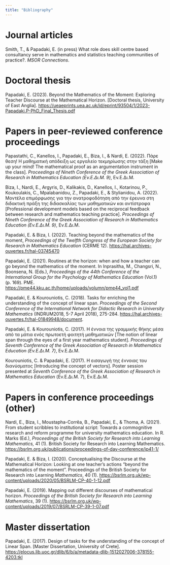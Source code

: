 ```yaml
---
title: "Bibliography"
---
```


# Journal articles

::: bib-entry
Smith, T., & Papadaki, E. (in press) What role does skill centre based consultancy serve in mathematics and statistics teaching communities of practice?. *MSOR Connections*.
:::

# Doctoral thesis

::: bib-entry
Papadaki, E. (2023). Beyond the Mathematics of the Moment: Exploring Teacher Discourse at the Mathematical Horizon. \[Doctoral thesis, University of East Anglia\]. <https://ueaeprints.uea.ac.uk/id/eprint/93504/1/2023-Papadaki.P-PhD_Final_Thesis.pdf>
:::

# Papers in peer-reviewed conference proceedings

::: bib-entry
Papastathi, C., Kanellos, I., Papadaki, E., Biza, I., & Nardi, E. (2022). Πάρε θεση! Η μαθηματική απόδειξη ως εργαλείο τεκμηρίωσης στην τάξη \[Make up your mind! The mathematical proof as an argumentation instrument in the class\]. *Proceedings of Nineth Conference of the Greek Association of Research in Mathematics Education (Εν.Ε.Δι.Μ. 9)*, Εν.Ε.Δι.Μ.
:::

::: bib-entry
Biza, I., Nardi, E., Argyris, D., Kalikakis, D., Kanellos, I., Kotarinou, P., Koukoulakis, C., Mpalabanidou, Z., Papadaki, E., & Stylianidou, A. (2022). Μοντέλα επιμόρφωσης για την ανατροφοδότηση από την έρευνα στη διδακτική πράξη της διδασκαλίας των μαθηματικών και αντίστροφα \[Professional development models based on the reciprocal feedback between research and mathematics teaching practice\]. *Proceedings of Nineth Conference of the Greek Association of Research in Mathematics Education (Εν.Ε.Δι.Μ. 9)*, Εν.Ε.Δι.Μ.
:::

::: bib-entry
Papadaki, E. & Biza, I. (2022). Teaching beyond the mathematics of the moment, *Proceedings of the Twelfth Congress of the European Society for Research in Mathematics Education* (CERME 12). <https://hal.archives-ouvertes.fr/hal-03745470>
:::

::: bib-entry
Papadaki, E. (2021). Routines at the horizon: when and how a teacher can go beyond the mathematics of the moment. In Inprasitha, M., Changsri, N., Boonsena, N. (Eds.), *Proceedings of the 44th Conference of the International Group for the Psychology of Mathematics Education* (Vol.1) (p. 169). PME. <https://pme44.kku.ac.th/home/uploads/volumn/pme44_vol1.pdf>
:::

::: bib-entry
Papadaki, E. & Kourouniotis, C. (2018). Tasks for enriching the understanding of the concept of linear span. *Proceedings of the Second Conference of the International Network for Didactic Research in University Mathematics* (INDRUM2018, 5-7 April 2018), 275-284. <https://hal.archives-ouvertes.fr/hal-01849948/document>.
:::

::: bib-entry
Papadaki, E. & Kourouniotis, C. (2017). Η έννοια της γραμμικής θήκης μέσα από τα μάτια ενός πρωτοετή φοιτητή μαθηματικών \[The notion of linear span through the eyes of a first year mathematics student\]. *Proceedings of Seventh Conference of the Greek Association of Research in Mathematics Education (Εν.Ε.Δι.Μ. 7)*, Εν.Ε.Δι.Μ.
:::

::: bib-entry
Kourouniotis, C. & Papadaki, E. (2017). Η εισαγωγή της έννοιας του διανύσματος \[Introducing the concept of vectors\]. Poster session presented at *Seventh Conference of the Greek Association of Research in Mathematics Education* (Εν.Ε.Δι.Μ. 7), Εν.Ε.Δι.Μ.
:::

# Papers in conference proceedings (other)

::: bib-entry
Nardi, E., Biza, I., Moustapha-Corrêa, B., Papadaki, E., & Thoma, A. (2021). From student scribbles to institutional script: Towards a commognitive research and reform programme for university mathematics education. In R. Marks (Ed.), *Proceedings of the British Society for Research into Learning Mathematics,* 41 (1). British Society for Research into Learning Mathematics. <https://bsrlm.org.uk/publications/proceedings-of-day-conference/ip41-1/>
:::

::: bib-entry
Papadaki, E. & Biza, I. (2020). Conceptualising the Discourse at the Mathematical Horizon: Looking at one teacher’s actions “beyond the mathematics of the moment”. Proceedings of the British Society for Research into Learning *Mathematics*, 40 (1). <https://bsrlm.org.uk/wp-content/uploads/2020/05/BSRLM-CP-40-1-12.pdf>
:::

::: bib-entry
Papadaki, E. (2019). Mapping out different discourses of mathematical horizon. *Proceedings of the British Society for Research into Learning Mathematics*, 39 (1). <https://bsrlm.org.uk/wp-content/uploads/2019/07/BSRLM-CP-39-1-07.pdf>
:::

# Master dissertation

::: bib-entry
Papadaki, E. (2017). Design of tasks for the understanding of the concept of Linear Span. \[Master Dissertation, University of Crete\]. <https://elocus.lib.uoc.gr/dlib/6/b/a/metadata-dlib-1512027006-378155-4203.tkl>
:::
